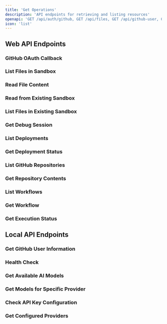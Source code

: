 ```yaml
---
title: 'Get Operations'
description: 'API endpoints for retrieving and listing resources'
openapi: 'GET /api/auth/github, GET /api/files, GET /api/github-user, GET /api/health'
icon: 'list'
---
```


## Web API Endpoints

### GitHub OAuth Callback
<openapi path="GET /api/auth/github" method="get" />

### List Files in Sandbox
<openapi path="GET /api/files" method="get" />

### Read File Content
<openapi path="GET /api/files/content" method="get" />

### Read from Existing Sandbox
<openapi path="GET /api/files/sandbox" method="get" />

### List Files in Existing Sandbox
<openapi path="GET /api/files/sandbox/list" method="get" />

### Get Debug Session
<openapi path="GET /api/debug" method="get" />

### List Deployments
<openapi path="GET /api/deployments" method="get" />

### Get Deployment Status
<openapi path="GET /api/deployments/{id}" method="get" />

### List GitHub Repositories
<openapi path="GET /api/integrations/github/repos" method="get" />

### Get Repository Contents
<openapi path="GET /api/integrations/github/repos/{owner}/{repo}" method="get" />

### List Workflows
<openapi path="GET /api/workflows" method="get" />

### Get Workflow
<openapi path="GET /api/workflows/{id}" method="get" />

### Get Execution Status
<openapi path="GET /api/workflows/{id}/execute" method="get" />

## Local API Endpoints

### Get GitHub User Information
<openapi path="GET /api/github-user" method="get" schema="openapi-schema.json" />

### Health Check
<openapi path="GET /api/health" method="get" schema="openapi-schema.json" />

### Get Available AI Models
<openapi path="GET /api/models" method="get" schema="openapi-schema.json" />

### Get Models for Specific Provider
<openapi path="GET /api/models/{provider}" method="get" schema="openapi-schema.json" />

### Check API Key Configuration
<openapi path="GET /api/check-env-key" method="get" schema="openapi-schema.json" />

### Get Configured Providers
<openapi path="GET /api/configured-providers" method="get" schema="openapi-schema.json" />
